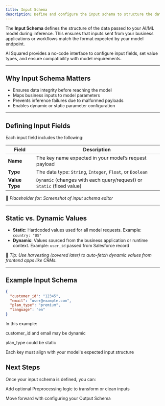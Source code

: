 ```yaml
---
title: Input Schema
description: Define and configure the input schema to structure the data your model receives.
---
```


The **Input Schema** defines the structure of the data passed to your AI/ML model during inference. This ensures that inputs sent from your business applications or workflows match the format expected by your model endpoint.

AI Squared provides a no-code interface to configure input fields, set value types, and ensure compatibility with model requirements.

---

## Why Input Schema Matters

- Ensures data integrity before reaching the model
- Maps business inputs to model parameters
- Prevents inference failures due to malformed payloads
- Enables dynamic or static parameter configuration

---

## Defining Input Fields

Each input field includes the following:

| Field       | Description                                                                 |
|-------------|-----------------------------------------------------------------------------|
| **Name**    | The key name expected in your model’s request payload                      |
| **Type**    | The data type: `String`, `Integer`, `Float`, or `Boolean`                 |
| **Value Type** | `Dynamic` (changes with each query/request) or `Static` (fixed value)   |

📸 _Placeholder for: Screenshot of input schema editor_

---

## Static vs. Dynamic Values

- **Static**: Hardcoded values used for all model requests. Example: `country: "US"`  
- **Dynamic**: Values sourced from the business application or runtime context. Example: `user_id` passed from Salesforce record

📘 _Tip: Use harvesting (covered later) to auto-fetch dynamic values from frontend apps like CRMs._

---

## Example Input Schema

```json
{
  "customer_id": "12345",
  "email": "user@example.com",
  "plan_type": "premium",
  "language": "en"
}
```

In this example:

customer_id and email may be dynamic

plan_type could be static

Each key must align with your model's expected input structure

## Next Steps
Once your input schema is defined, you can:

Add optional Preprocessing logic to transform or clean inputs

Move forward with configuring your Output Schema